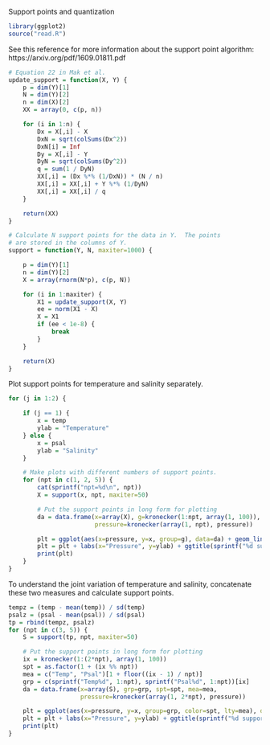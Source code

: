 Support points and quantization


```r
library(ggplot2)
source("read.R")
```

See this reference for more information about the support point algorithm:
https://arxiv.org/pdf/1609.01811.pdf

```r
# Equation 22 in Mak et al.
update_support = function(X, Y) {
    p = dim(Y)[1]
    N = dim(Y)[2]
    n = dim(X)[2]
    XX = array(0, c(p, n))

    for (i in 1:n) {
        Dx = X[,i] - X
        DxN = sqrt(colSums(Dx^2))
        DxN[i] = Inf
        Dy = X[,i] - Y
        DyN = sqrt(colSums(Dy^2))
        q = sum(1 / DyN)
        XX[,i] = (Dx %*% (1/DxN)) * (N / n)
        XX[,i] = XX[,i] + Y %*% (1/DyN)
        XX[,i] = XX[,i] / q
    }

    return(XX)
}
```

```r
# Calculate N support points for the data in Y.  The points
# are stored in the columns of Y.
support = function(Y, N, maxiter=1000) {

    p = dim(Y)[1]
    n = dim(Y)[2]
    X = array(rnorm(N*p), c(p, N))

    for (i in 1:maxiter) {
        X1 = update_support(X, Y)
        ee = norm(X1 - X)
        X = X1
        if (ee < 1e-8) {
            break
        }
    }

    return(X)
}
```

Plot support points for temperature and salinity separately.

```r
for (j in 1:2) {

    if (j == 1) {
        x = temp
        ylab = "Temperature"
    } else {
        x = psal
        ylab = "Salinity"
    }

    # Make plots with different numbers of support points.
    for (npt in c(1, 2, 5)) {
        cat(sprintf("npt=%d\n", npt))
        X = support(x, npt, maxiter=50)

        # Put the support points in long form for plotting
        da = data.frame(x=array(X), g=kronecker(1:npt, array(1, 100)),
                        pressure=kronecker(array(1, npt), pressure))

        plt = ggplot(aes(x=pressure, y=x, group=g), data=da) + geom_line()
        plt = plt + labs(x="Pressure", y=ylab) + ggtitle(sprintf("%d support points", npt))
        print(plt)
    }
}
```
To understand the joint variation of temperature and salinity, concatenate these two measures and calculate support points.

```r
tempz = (temp - mean(temp)) / sd(temp)
psalz = (psal - mean(psal)) / sd(psal)
tp = rbind(tempz, psalz)
for (npt in c(3, 5)) {
    S = support(tp, npt, maxiter=50)

    # Put the support points in long form for plotting
    ix = kronecker(1:(2*npt), array(1, 100))
    spt = as.factor(1 + (ix %% npt))
    mea = c("Temp", "Psal")[1 + floor((ix - 1) / npt)]
    grp = c(sprintf("Temp%d", 1:npt), sprintf("Psal%d", 1:npt))[ix]
    da = data.frame(x=array(S), grp=grp, spt=spt, mea=mea,
                    pressure=kronecker(array(1, 2*npt), pressure))

    plt = ggplot(aes(x=pressure, y=x, group=grp, color=spt, lty=mea), data=da) + geom_line()
    plt = plt + labs(x="Pressure", y=ylab) + ggtitle(sprintf("%d support points", npt))
    print(plt)
}
```